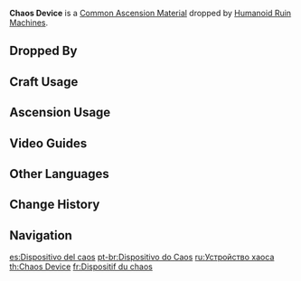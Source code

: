 {{Item Infobox
|id           = 112023
|image        = Item Chaos Device.png
|type         = Common Ascension Materials
|group        = Chaos Parts
|group2       = Elite Enemy Drops
|invCategory  = Character Development Items
|rarity       = 2
|description  = Comes from ancient defunct relic structures. A part that once held the structure together. Its aesthetically-pleasing engineering is quite exquisite.
|source1      = Dropped by [[Humanoid Ruin Machines]]
|source2      = 
}}
'''Chaos Device''' is a [[Common Ascension Material]] dropped by [[Humanoid Ruin Machines]].

==Dropped By==
{{Dropped By}}

==Craft Usage==
{{Craft Usage}}

==Ascension Usage==
{{Ascension Usage}}

==Video Guides==
{{EVT
|video1   = https://youtu.be/EcwCjk-B08M
|caption1 = Farm Guide
}}

==Other Languages==
{{Other Languages
|en      = Chaos Device
|zhs     = 混沌装置
|zhs_rm  = Hùndùn Zhuāngzhì
|zht     = 混沌裝置
|zht_rm  = Hùndùn Zhuāngzhì
|zh_tl   = Chaos Device
|ja      = 混沌の装置
|ja_rm   = Konton no Souchi
|ja_tl   = Chaos Device
|ko      = 혼돈의 장치
|ko_rm   = Hondon-ui Jangchi
|ko_tl   = Chaotic Device
|es      = Dispositivo del caos
|es_tl   = Chaos Device
|fr      = Dispositif du chaos
|fr_tl   = Chaos Device
|ru      = Устройство хаоса
|ru_tl   = Chaos Device
|th      = Chaos Device
|vi      = Cấu Trúc Hỗn Độn
|vi_tl   = 
|de      = Chaos-Apparat
|de_tl   = Chaos Device
|id      = Chaos Device
|pt      = Dispositivo do Caos
|pt_tl   = Chaos Device
}}

==Change History==
{{Change History|1.0}}

==Navigation==
{{Development Item Navbox|type=Common Ascension Materials}}

[[es:Dispositivo del caos]]
[[pt-br:Dispositivo do Caos]]
[[ru:Устройство хаоса]]
[[th:Chaos Device]]
[[fr:Dispositif du chaos]]
